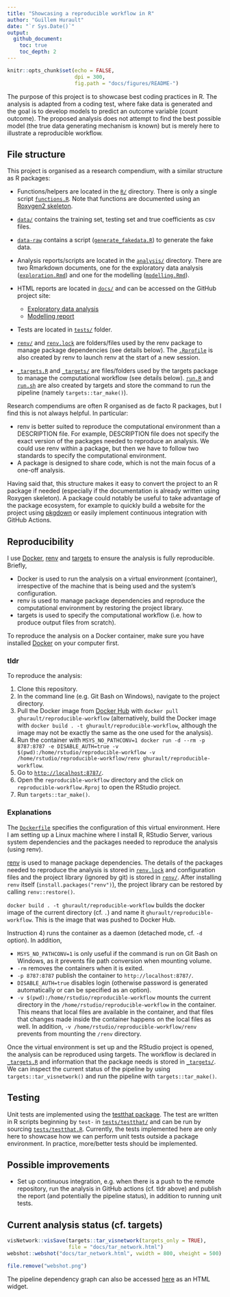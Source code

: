 ```yaml
---
title: "Showcasing a reproducible workflow in R"
author: "Guillem Hurault"
date: "`r Sys.Date()`"
output:
  github_document:
    toc: true
    toc_depth: 2
---
```


```r
knitr::opts_chunk$set(echo = FALSE,
                      dpi = 300,
                      fig.path = "docs/figures/README-")
```

The purpose of this project is to showcase best coding practices in R.
The analysis is adapted from a coding test, where fake data is generated and the goal is to develop models to predict an outcome variable (count outcome).
The proposed analysis does not attempt to find the best possible model (the true data generating mechanism is known) but is merely here to illustrate a reproducible workflow.

## File structure

This project is organised as a research compendium, with a similar structure as R packages:

- Functions/helpers are located in the [`R/`](R/) directory.
There is only a single script [`functions.R`](R/functions.R).
Note that functions are documented using an [Roxygen2 skeleton](https://roxygen2.r-lib.org/).
- [`data/`](data/) contains the training set, testing set and true coefficients as csv files.
- [`data-raw`](data-raw/) contains a script ([`generate_fakedata.R`](data-raw/generate_fakedata.R)) to generate the fake data.
- Analysis reports/scripts are located in the [`analysis/`](analysis/) directory.
There are two Rmarkdown documents, one for the exploratory data analysis ([`exploration.Rmd`](analysis/exploration.Rmd)) and one for the modelling ([`modelling.Rmd`](analysis/modelling.Rmd)).
- HTML reports are located in [`docs/`](docs/) and can be accessed on the GitHub project site:
  - [Exploratory data analysis](https://ghurault.github.io/reproducible-workflow/exploration.html)
  - [Modelling report](https://ghurault.github.io/reproducible-workflow/modelling.html)

- Tests are located in [`tests/`](tests/) folder.

- [`renv/`](renv/) and [`renv.lock`](renv.lock) are folders/files used by the renv package to manage package dependencies (see details below).
The [`.Rprofile`](.Rprofile) is also created by renv to launch renv at the start of a new session.
- [`_targets.R`](_targets.R) and [`_targets/`](_target/) are files/folders used by the targets package to manage the computational workflow (see details below).
[`run.R`](run.R) and [`run.sh`](run.sh) are also created by targets and store the command to run the pipeline (namely `targets::tar_make()`).

Research compendiums are often R organised as de facto R packages, but I find this is not always helpful.
In particular:

- renv is better suited to reproduce the computational environment than a DESCRIPTION file.
For example, DESCRIPTION file does not specify the exact version of the packages needed to reproduce an analysis.
We could use renv within a package, but then we have to follow two standards to specify the computational environment.
- A package is designed to share code, which is not the main focus of a one-off analysis.

Having said that, this structure makes it easy to convert the project to an R package if needed (especially if the documentation is already written using Roxygen skeleton).
A package could notably be useful to take advantage of the package ecosystem, for example to quickly build a website for the project using [pkgdown](https://pkgdown.r-lib.org/) or easily implement continuous integration with GitHub Actions.

## Reproducibility

I use [Docker](https://www.docker.com/), [renv](https://rstudio.github.io/renv/index.html) and [targets](https://docs.ropensci.org/targets/index.html) to ensure the analysis is fully reproducible.
Briefly,

- Docker is used to run the analysis on a virtual environment (container), irrespective of the machine that is being used and the system's configuration.
- renv is used to manage package dependencies and reproduce the computational environment by restoring the project library.
- targets is used to specify the computational workflow (i.e. how to produce output files from scratch).

To reproduce the analysis on a Docker container, make sure you have installed [Docker](https://www.docker.com/) on your computer first.

### tldr

To reproduce the analysis:

1. Clone this repository.
2. In the command line (e.g. Git Bash on Windows), navigate to the project directory.
3. Pull the Docker image from [Docker Hub](https://hub.docker.com/r/ghurault/reproducible-workflow) with `docker pull ghurault/reproducible-workflow` (alternatively, build the Docker image with `docker build . -t ghurault/reproducible-workflow`, although the image may not be exactly the same as the one used for the analysis).
4. Run the container with `MSYS_NO_PATHCONV=1 docker run -d --rm -p 8787:8787 -e DISABLE_AUTH=true -v $(pwd):/home/rstudio/reproducible-workflow -v /home/rstudio/reproducible-workflow/renv ghurault/reproducible-workflow`.
5. Go to [`http://localhost:8787/`](http://localhost:8787/).
6. Open the `reproducible-workflow` directory and the click on `reproducible-workflow.Rproj` to open the RStudio project.
7. Run `targets::tar_make()`.

### Explanations

The [`Dockerfile`](Dockerfile) specifies the configuration of this virtual environment.
Here I am setting up a Linux machine where I install R, RStudio Server, various system dependencies and the packages needed to reproduce the analysis (using renv).

[renv](https://rstudio.github.io/renv/index.html) is used to manage package dependencies.
The details of the packages needed to reproduce the analysis is stored in [`renv.lock`](renv.lock) and configuration files and the project library (ignored by git) is stored in [`renv/`](renv/).
After installing `renv` itself (`install.packages("renv")`), the project library can be restored by calling `renv::restore()`.

`docker build . -t ghurault/reproducible-workflow` builds the docker image of the current directory (cf. `.`) and name it `ghurault/reproducible-workflow`.
This is the image that was pushed to Docker Hub.

Instruction 4) runs the container as a daemon (detached mode, cf. `-d` option).
In addition,

- `MSYS_NO_PATHCONV=1` is only useful if the command is run on Git Bash on Windows, as it prevents file path conversion when mounting volume.
- `-rm` removes the containers when it is exited.
- `-p 8787:8787` publish the container to `http://localhost:8787/`.
- `DISABLE_AUTH=true` disables login (otherwise password is generated automatically or can be specified as an option).
- `-v $(pwd):/home/rstudio/reproducible-workflow` mounts the current directory in the `/home/rstudio/reproducible-workflow` in the container.
This means that local files are available in the container, and that files that changes made inside the container happens on the local files as well.
In addition, `-v /home/rstudio/reproducible-workflow/renv` prevents from mounting the `/renv` directory.

Once the virtual environment is set up and the RStudio project is opened, the analysis can be reproduced using targets.
The workflow is declared in [`_targets.R`](_target.R) and information that the package needs is stored in [`_targets/`](_targets/).
We can inspect the current status of the pipeline by using `targets::tar_visnetwork()` and run the pipeline with `targets::tar_make()`.

## Testing

Unit tests are implemented using the [testthat package](https://testthat.r-lib.org/).
The test are written in R scripts beginning by `test-` in [`tests/testthat/`](tests/testthat/) and can be run by sourcing [`tests/testthat.R`](tests/testthat.R).
Currently, the tests implemented here are only here to showcase how we can perform unit tests outside a package environment.
In practice, more/better tests should be implemented.

## Possible improvements

- Set up continuous integration, e.g. when there is a push to the remote repository, run the analysis in GitHub actions (cf. tldr above) and publish the report (and potentially the pipeline status), in addition to running unit tests.

## Current analysis status (cf. targets)

```r
visNetwork::visSave(targets::tar_visnetwork(targets_only = TRUE),
                    file = "docs/tar_network.html")
webshot::webshot("docs/tar_network.html", vwidth = 800, vheight = 500)
```

```r
file.remove("webshot.png")
```

The pipeline dependency graph can also be accessed [here](https://ghurault.github.io/reproducible-workflow//tar_network.html) as an HTML widget.
